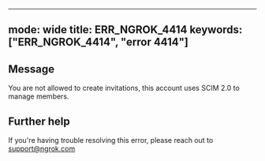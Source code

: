 
---
mode: wide
title: ERR_NGROK_4414
keywords: ["ERR_NGROK_4414", "error 4414"]
---

## Message
You are not allowed to create invitations, this account uses SCIM 2.0 to manage members.




## Further help
If you're having trouble resolving this error, please reach out to [support@ngrok.com](mailto:support@ngrok.com?subject=Help%20with%20ERR_NGROK_4414)

